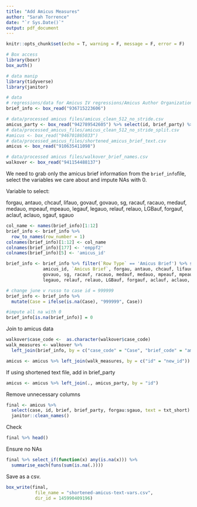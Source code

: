 ```yaml
---
title: "Add Amicus Measures"
author: "Sarah Torrence"
date: "`r Sys.Date()`"
output: pdf_document
---
```


```r
knitr::opts_chunk$set(echo = T, warning = F, message = F, error = F)

# Box access
library(boxr)
box_auth()

# data manip
library(tidyverse)
library(janitor)

# data
# regressions/data for Amicus IV regressions/Amicus Author Organization Categorization.xlsx
brief_info <- box_read("936715223606")

# data/processed amicus files/amicus_clean_512_no_stride.csv
amicus_party <- box_read("942789542605") %>% select(id, brief_party) %>% distinct(id, brief_party)
# data/processed_amicus_files/amicus_clean_512_no_stride_split.csv
#amicus <- box_read("946701865033")
# data/processed_amicus_files/shortened_amicus_brief_text.csv
amicus <- box_read("910635411098")

# data/processed amicus files/walkover_brief_names.csv
walkover <- box_read("941154488137")
```



We need to grab only the amicus brief information from the `brief_info`file, select the variables we care about and impute NAs with 0.

Variable to select:

forgau, antauo, chcauf, lifauo, govauf, govauo, sg, racauf, racauo, medauf, medauo, mpeauf, mpeauo, legauf, legauo, relauf, relauo, LGBauf, forgauf, aclauf, aclauo, sgauf, sgauo


```r
col_name <- names(brief_info)[1:12]
brief_info <- brief_info %>%
  row_to_names(row_number = 1)
colnames(brief_info)[1:12] <- col_name
colnames(brief_info)[177] <- 'emppf2'
colnames(brief_info)[5] <- 'amicus_id'

brief_info <- brief_info %>% filter(`Row Type` == 'Amicus Brief') %>% select(Case, 
              amicus_id, `Amicus Brief`, forgau, antauo, chcauf, lifauo, govauf,
              govauo, sg, racauf, racauo, medauf, medauo, mpeauf, mpeauo, legauf, 
              legauo, relauf, relauo, LGBauf, forgauf, aclauf, aclauo, sgauf, sgauo)

# change june v russo to case id = 999999
brief_info <- brief_info %>%
  mutate(Case = ifelse(is.na(Case), "999999", Case))

#impute all na with 0
brief_info[is.na(brief_info)] = 0
```


Join to amicus data

```r
walkover$case_code <-  as.character(walkover$case_code)
walk_measures <- walkover %>%
  left_join(brief_info, by = c("case_code" = "Case", "brief_code" = "amicus_id"))

amicus <- amicus %>% left_join(walk_measures, by = c("id" = "new_id"))
```

If using shortened text file, add in brief_party 

```r
amicus <- amicus %>% left_join(., amicus_party, by = "id")
```


Remove unnecessary columns

```r
final <- amicus %>% 
  select(case, id, brief, brief_party, forgau:sgauo, text = txt_short) %>% 
  janitor::clean_names()
```


Check 

```r
final %>% head()
```
Ensure no NAs

```r
final %>% select_if(function(x) any(is.na(x))) %>% 
  summarise_each(funs(sum(is.na(.))))
```


Save as a csv.

```r
box_write(final,
           file_name = "shortened-amicus-text-vars.csv",
           dir_id = 145990409196)
```

